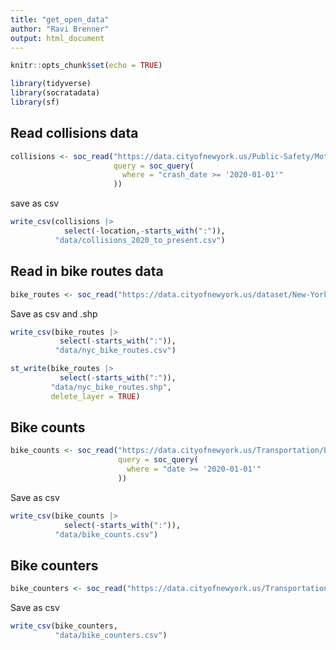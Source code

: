 ```yaml
---
title: "get_open_data"
author: "Ravi Brenner"
output: html_document
---
```


```r
knitr::opts_chunk$set(echo = TRUE)
```

```r
library(tidyverse)
library(socratadata)
library(sf)
```

## Read collisions data
```r
collisions <- soc_read("https://data.cityofnewyork.us/Public-Safety/Motor-Vehicle-Collisions-Crashes/h9gi-nx95/about_data",
                       query = soc_query(
                         where = "crash_date >= '2020-01-01'"
                       ))
```

save as csv
```r
write_csv(collisions |>
            select(-location,-starts_with(":")),
          "data/collisions_2020_to_present.csv")
```


## Read in bike routes data
```r
bike_routes <- soc_read("https://data.cityofnewyork.us/dataset/New-York-City-Bike-Routes/mzxg-pwib/about_data")
```

Save as csv and .shp
```r
write_csv(bike_routes |>
           select(-starts_with(":")),
          "data/nyc_bike_routes.csv")

st_write(bike_routes |>
           select(-starts_with(":")),
         "data/nyc_bike_routes.shp",
         delete_layer = TRUE)
```

## Bike counts
```r
bike_counts <- soc_read("https://data.cityofnewyork.us/Transportation/Bicycle-Counts/uczf-rk3c/about_data",
                        query = soc_query(
                          where = "date >= '2020-01-01'"
                        ))
```

Save as csv
```r
write_csv(bike_counts |>
            select(-starts_with(":")),
          "data/bike_counts.csv")
```

## Bike counters
```r
bike_counters <- soc_read("https://data.cityofnewyork.us/Transportation/Bicycle-Counters/smn3-rzf9/about_data")
```

Save as csv
```r
write_csv(bike_counters,
          "data/bike_counters.csv")
```


